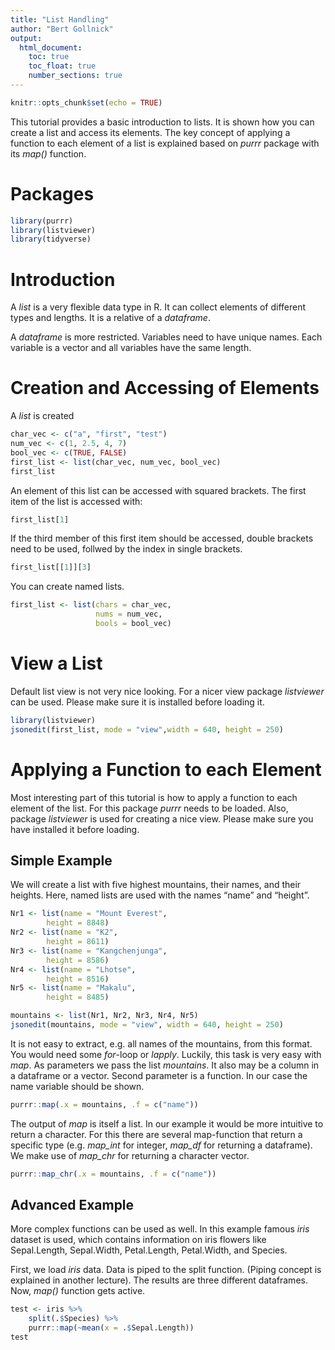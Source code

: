 ```yaml
---
title: "List Handling"
author: "Bert Gollnick"
output: 
  html_document:
    toc: true
    toc_float: true
    number_sections: true
---
```


```r
knitr::opts_chunk$set(echo = TRUE)
```

This tutorial provides a basic introduction to lists. It is shown how you can create a list and access its elements. The key concept of applying a function to each element of a list is explained based on _purrr_ package with its _map()_ function.

# Packages

```r
library(purrr)
library(listviewer)
library(tidyverse)
```


# Introduction

A _list_ is a very flexible data type in R. It can collect elements of different types and lengths. It is a relative of a _dataframe_. 

A _dataframe_ is more restricted. Variables need to have unique names. Each variable is a vector and all variables have the same length.

# Creation and Accessing of Elements

A _list_ is created 

```r
char_vec <- c("a", "first", "test")
num_vec <- c(1, 2.5, 4, 7)
bool_vec <- c(TRUE, FALSE)
first_list <- list(char_vec, num_vec, bool_vec)
first_list
```

An element of this list can be accessed with squared brackets. The first item of the list is accessed with:
```r
first_list[1]
```

If the third member of this first item should be accessed, double brackets need to be used, follwed by the index in single brackets.
```r
first_list[[1]][3]
```

You can create named lists.

```r
first_list <- list(chars = char_vec, 
                   nums = num_vec, 
                   bools = bool_vec)
```

# View a List

Default list view is not very nice looking. For a nicer view package _listviewer_ can be used. Please make sure it is installed before loading it.
```r
library(listviewer)
jsonedit(first_list, mode = "view",width = 640, height = 250)
```

# Applying a Function to each Element 

Most interesting part of this tutorial is how to apply a function to each element of the list. For this package _purrr_ needs to be loaded. Also, package _listviewer_ is used for creating a nice view. Please make sure you have installed it before loading.

## Simple Example
We will create a list with five highest mountains, their names, and their heights. Here, named lists are used with the names "name" and "height".

```r
Nr1 <- list(name = "Mount Everest",
	    height = 8848)
Nr2 <- list(name = "K2",
	    height = 8611)
Nr3 <- list(name = "Kangchenjunga",
	    height = 8586)
Nr4 <- list(name = "Lhotse",
	    height = 8516)
Nr5 <- list(name = "Makalu",
	    height = 8485)

mountains <- list(Nr1, Nr2, Nr3, Nr4, Nr5)
jsonedit(mountains, mode = "view", width = 640, height = 250)
```

It is not easy to extract, e.g. all names of the mountains, from this format. You would need some _for_-loop or _lapply_. Luckily, this task is very easy with _map_. As parameters we pass the list _mountains_. It also may be a column in a dataframe or a vector. Second parameter is a function. In our case the name variable should be shown.

```r
purrr::map(.x = mountains, .f = c("name"))
```

The output of _map_ is itself a list. In our example it would be more intuitive to return a character. For this there are several map-function that return a specific type (e.g. _map_int_ for integer, _map_df_ for returning a dataframe). We make use of _map_chr_ for returning a character vector.

```r
purrr::map_chr(.x = mountains, .f = c("name"))
```

## Advanced Example

More complex functions can be used as well. In this example famous _iris_ dataset is used, which contains information on iris flowers like Sepal.Length, Sepal.Width, Petal.Length, Petal.Width, and Species. 

First, we load _iris_ data. Data is piped to the split function. (Piping concept is explained in another lecture). The results are three different dataframes. Now, _map()_ function gets active. 

```r
test <- iris %>% 
	split(.$Species) %>% 
	purrr::map(~mean(x = .$Sepal.Length)) 
test
```


